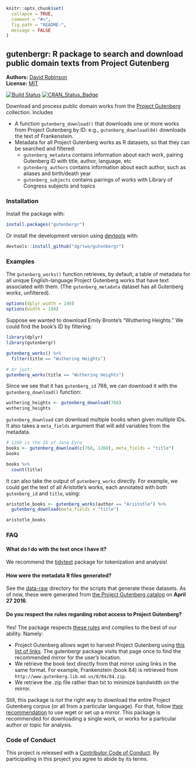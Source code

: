 <!-- README.md is generated from README.Rmd. Please edit that file -->

```r
knitr::opts_chunk$set(
  collapse = TRUE,
  comment = "#>",
  fig.path = "README-",
  message = FALSE
)
```

gutenbergr: R package to search and download public domain texts from Project Gutenberg
----------------

**Authors:** [David Robinson](http://varianceexplained.org/)<br/>
**License:** [MIT](https://opensource.org/licenses/MIT)

[![Build Status](https://travis-ci.org/dgrtwo/gutenbergr.svg?branch=master)](https://travis-ci.org/dgrtwo/gutenbergr)
[![CRAN_Status_Badge](http://www.r-pkg.org/badges/version/gutenbergr)](http://cran.r-project.org/package=gutenbergr)

Download and process public domain works from the [Project Gutenberg](https://www.gutenberg.org/) collection. Includes

* A function `gutenberg_download()` that downloads one or more works from Project Gutenberg by ID: e.g., `gutenberg_download(84)` downloads the text of Frankenstein.
* Metadata for all Project Gutenberg works as R datasets, so that they can be searched and filtered:
  * `gutenberg_metadata` contains information about each work, pairing Gutenberg ID with title, author, language, etc
  * `gutenberg_authors` contains information about each author, such as aliases and birth/death year
  * `gutenberg_subjects` contains pairings of works with Library of Congress subjects and topics

### Installation

Install the package with:

```r
install.packages("gutenbergr")
```

Or install the development version using [devtools](https://github.com/hadley/devtools) with:

```r
devtools::install_github("dgrtwo/gutenbergr")
```

### Examples

The `gutenberg_works()` function retrieves, by default, a table of metadata for all unique English-language Project Gutenberg works that have text associated with them. (The `gutenberg_metadata` dataset has all Gutenberg works, unfiltered).

```r
options(dplyr.width = 140)
options(width = 100)
```

Suppose we wanted to download Emily Bronte's "Wuthering Heights." We could find the book's ID by filtering:

```r
library(dplyr)
library(gutenbergr)

gutenberg_works() %>%
  filter(title == "Wuthering Heights")

# or just:
gutenberg_works(title == "Wuthering Heights")
```

Since we see that it has `gutenberg_id` 768, we can download it with the `gutenberg_download()` function:

```r
wuthering_heights <- gutenberg_download(768)
wuthering_heights
```

`gutenberg_download` can download multiple books when given multiple IDs. It also takes a `meta_fields` argument that will add variables from the metadata.

```r
# 1260 is the ID of Jane Eyre
books <- gutenberg_download(c(768, 1260), meta_fields = "title")
books

books %>%
  count(title)
```

It can also take the output of `gutenberg_works` directly. For example, we could get the text of all Aristotle's works, each annotated with both `gutenberg_id` and `title`, using:

```r
aristotle_books <- gutenberg_works(author == "Aristotle") %>%
  gutenberg_download(meta_fields = "title")

aristotle_books
```

### FAQ

#### What do I do with the text once I have it?

We recommend the [tidytext](https://github.com/juliasilge/tidytext) package for tokenization and analysis!

#### How were the metadata R files generated?

See the [data-raw](data-raw) directory for the scripts that generate these datasets. As of now, these were generated from [the Project Gutenberg catalog](https://www.gutenberg.org/wiki/Gutenberg:Feeds#The_Complete_Project_Gutenberg_Catalog) on **April 27 2016**.

#### Do you respect the rules regarding robot access to Project Gutenberg?

Yes! The package respects [these rules](https://www.gutenberg.org/wiki/Gutenberg:Information_About_Robot_Access_to_our_Pages) and complies to the best of our ability. Namely:

* Project Gutenberg allows wget to harvest Project Gutenberg using [this list of links](http://www.gutenberg.org/robot/harvest?filetypes[]=html). The gutenbergr package visits that page once to find the recommended mirror for the user's location.
* We retrieve the book text directly from that mirror using links in the same format. For example, Frankenstein (book 84) is retrieved from `http://www.gutenberg.lib.md.us/8/84/84.zip`.
* We retrieve the .zip file rather than txt to minimize bandwidth on the mirror.

Still, this package is *not* the right way to download the entire Project Gutenberg corpus (or all from a particular language). For that, follow [their recommendation](https://www.gutenberg.org/wiki/Gutenberg:Information_About_Robot_Access_to_our_Pages) to use wget or set up a mirror. This package is recommended for downloading a single work, or works for a particular author or topic for analysis.

### Code of Conduct

This project is released with a [Contributor Code of Conduct](CONDUCT.md). By participating in this project you agree to abide by its terms.
